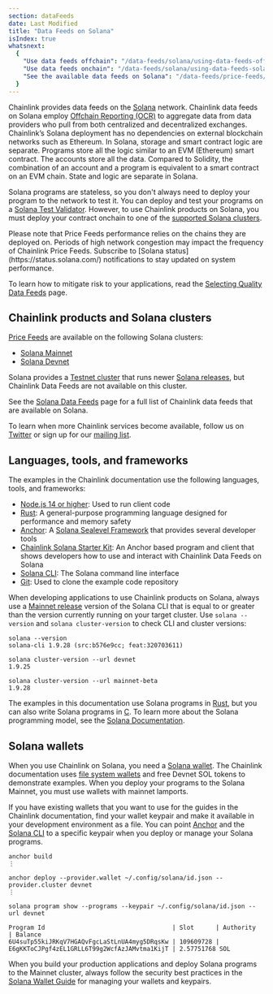 ```yaml
---
section: dataFeeds
date: Last Modified
title: "Data Feeds on Solana"
isIndex: true
whatsnext:
  {
    "Use data feeds offchain": "/data-feeds/solana/using-data-feeds-off-chain",
    "Use data feeds onchain": "/data-feeds/solana/using-data-feeds-solana",
    "See the available data feeds on Solana": "/data-feeds/price-feeds/addresses?network=solana",
  }
---
```



Chainlink provides data feeds on the [Solana](https://solana.com/) network. Chainlink data feeds on Solana employ [Offchain Reporting (OCR)](/architecture-overview/off-chain-reporting?parent=dataFeeds) to aggregate data from data providers who pull from both centralized and decentralized exchanges. Chainlink’s Solana deployment has no dependencies on external blockchain networks such as Ethereum. In Solana, storage and smart contract logic are separate. Programs store all the logic similar to an EVM (Ethereum) smart contract. The accounts store all the data. Compared to Solidity, the combination of an account and a program is equivalent to a smart contract on an EVM chain. State and logic are separate in Solana.

Solana programs are stateless, so you don't always need to deploy your program to the network to test it. You can deploy and test your programs on a [Solana Test Validator](https://docs.solana.com/developing/test-validator). However, to use Chainlink products on Solana, you must deploy your contract onchain to one of the [supported Solana clusters](#chainlink-products-and-solana-clusters).

<Aside type="note" title="Note">
  Please note that Price Feeds performance relies on the chains they are deployed on. Periods of high network congestion
  may impact the frequency of Chainlink Price Feeds. Subscribe to [Solana status](https://status.solana.com/)
  notifications to stay updated on system performance.
</Aside>

To learn how to mitigate risk to your applications, read the [Selecting Quality Data Feeds](/data-feeds/selecting-data-feeds) page.

## Chainlink products and Solana clusters

[Price Feeds](/data-feeds/price-feeds/addresses?network=solana) are available on the following Solana clusters:

- [Solana Mainnet](https://solscan.io/)
- [Solana Devnet](https://solscan.io/?cluster=devnet)

Solana provides a [Testnet cluster](https://docs.solana.com/clusters#testnet) that runs newer [Solana releases](https://github.com/solana-labs/solana/releases), but Chainlink Data Feeds are not available on this cluster.

See the [Solana Data Feeds](/data-feeds/price-feeds/addresses?network=solana) page for a full list of Chainlink data feeds that are available on Solana.

To learn when more Chainlink services become available, follow us on [Twitter](https://twitter.com/chainlink) or sign up for our [mailing list](/resources/developer-communications?parent=dataFeeds).

## Languages, tools, and frameworks

The examples in the Chainlink documentation use the following languages, tools, and frameworks:

- [Node.js 14 or higher](https://nodejs.org/en/download/): Used to run client code
- [Rust](https://docs.solana.com/developing/on-chain-programs/developing-rust): A general-purpose programming language designed for performance and memory safety
- [Anchor](https://www.anchor-lang.com/): A [Solana Sealevel Framework](https://github.com/coral-xyz/anchor) that provides several developer tools
- [Chainlink Solana Starter Kit](https://github.com/smartcontractkit/solana-starter-kit): An Anchor based program and client that shows developers how to use and interact with Chainlink Data Feeds on Solana
- [Solana CLI](https://docs.solana.com/cli): The Solana command line interface
- [Git](https://git-scm.com/book/en/v2/Getting-Started-Installing-Git): Used to clone the example code repository

When developing applications to use Chainlink products on Solana, always use a [Mainnet release](https://github.com/solana-labs/solana/releases) version of the Solana CLI that is equal to or greater than the version currently running on your target cluster. Use `solana --version` and `solana cluster-version` to check CLI and cluster versions:

```shell
solana --version
solana-cli 1.9.28 (src:b576e9cc; feat:320703611)

solana cluster-version --url devnet
1.9.25

solana cluster-version --url mainnet-beta
1.9.28
```

The examples in this documentation use Solana programs in [Rust](https://docs.solana.com/developing/on-chain-programs/developing-rust), but you can also write Solana programs in [C](https://docs.solana.com/developing/on-chain-programs/developing-c). To learn more about the Solana programming model, see the [Solana Documentation](https://docs.solana.com/developing/programming-model/overview).

## Solana wallets

When you use Chainlink on Solana, you need a [Solana wallet](https://docs.solana.com/wallet-guide/). The Chainlink documentation uses [file system wallets](https://docs.solana.com/wallet-guide/file-system-wallet) and free Devnet SOL tokens to demonstrate examples. When you deploy your programs to the Solana Mainnet, you must use wallets with mainnet lamports.

If you have existing wallets that you want to use for the guides in the Chainlink documentation, find your wallet keypair and make it available in your development environment as a file. You can point [Anchor](https://www.anchor-lang.com) and the [Solana CLI](https://docs.solana.com/cli) to a specific keypair when you deploy or manage your Solana programs.

```shell
anchor build
⋮

anchor deploy --provider.wallet ~/.config/solana/id.json --provider.cluster devnet
⋮

solana program show --programs --keypair ~/.config/solana/id.json --url devnet

Program Id                                   | Slot      | Authority                                    | Balance
6U4suTp55kiJRKqV7HGAQvFgcLaStLnUA4myg5DRqsKw | 109609728 | E6gKKToCJPgf4zEL1GRLL6T99g2WcfAzJAMvtma1KijT | 2.57751768 SOL
```

When you build your production applications and deploy Solana programs to the Mainnet cluster, always follow the security best practices in the [Solana Wallet Guide](https://docs.solana.com/wallet-guide) for managing your wallets and keypairs.
